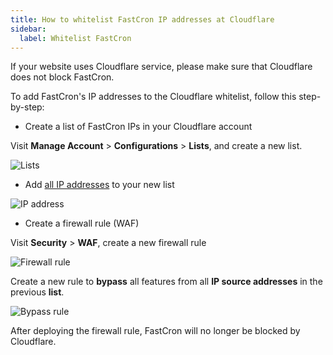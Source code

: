 ```yaml
---
title: How to whitelist FastCron IP addresses at Cloudflare
sidebar:
  label: Whitelist FastCron
---
```


If your website uses Cloudflare service, please make sure that Cloudflare does not block FastCron.

To add FastCron's IP addresses to the Cloudflare whitelist, follow this step-by-step:

- Create a list of FastCron IPs in your Cloudflare account

Visit **Manage Account** > **Configurations** > **Lists**, and create a new list.

![Lists](/screenshots/cf-list.png)

- Add [all IP addresses](/ip-address) to your new list

![IP address](/screenshots/cf-ip.png)

- Create a firewall rule (WAF)

Visit **Security** > **WAF**, create a new firewall rule

![Firewall rule](/screenshots/cf-firewall-rule.png)

Create a new rule to **bypass** all features from all **IP source addresses**
in the previous **list**.

![Bypass rule](/screenshots/cf-bypass.png)

After deploying the firewall rule, FastCron will no longer be blocked by Cloudflare.